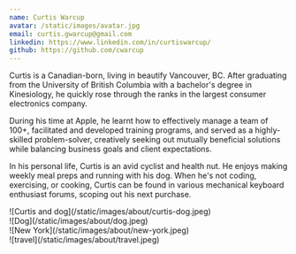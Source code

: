 ```yaml
---
name: Curtis Warcup
avatar: /static/images/avatar.jpg
email: curtis.gwarcup@gmail.com
linkedin: https://www.linkedin.com/in/curtiswarcup/
github: https://github.com/cwarcup
---
```


<p>

Curtis is a Canadian-born, living in beautify Vancouver, BC. After graduating from the University of British Columbia with a bachelor's degree in Kinesiology, he quickly rose through the ranks in the largest consumer electronics company.

During his time at Apple, he learnt how to effectively manage a team of 100+, facilitated and developed training programs, and served as a highly-skilled problem-solver, creatively seeking out mutually beneficial solutions while balancing business goals and client expectations.

In his personal life, Curtis is an avid cyclist and health nut. He enjoys making weekly meal preps and running with his dog. When he's not coding, exercising, or cooking, Curtis can be found in various mechanical keyboard enthusiast forums, scoping out his next purchase.

</p>

<div className="flex flex-wrap -mx-2 overflow-hidden xl:-mx-2">
  <div className="my-1 px-2 w-full overflow-hidden xl:my-1 xl:px-2 xl:w-1/2">
    ![Curtis and dog](/static/images/about/curtis-dog.jpeg)
  </div>
  <div className="my-1 px-2 w-full overflow-hidden xl:my-1 xl:px-2 xl:w-1/2">
    ![Dog](/static/images/about/dog.jpeg)
  </div>
  <div className="my-1 px-2 w-full overflow-hidden xl:my-1 xl:px-2 xl:w-1/2">
    ![New York](/static/images/about/new-york.jpeg)
  </div>
  <div className="my-1 px-2 w-full overflow-hidden xl:my-1 xl:px-2 xl:w-1/2">
    ![travel](/static/images/about/travel.jpeg)
  </div>
</div>
